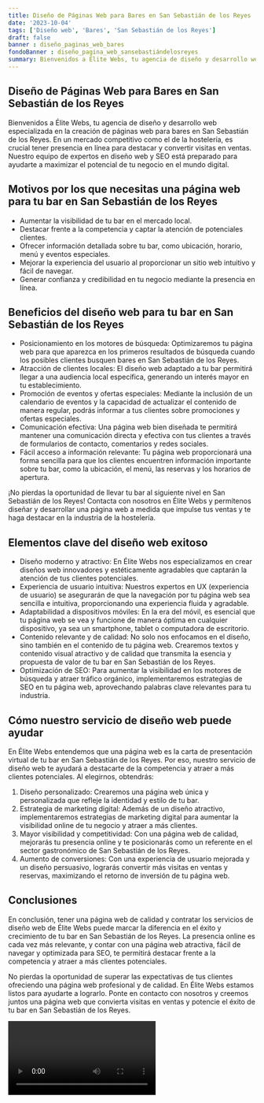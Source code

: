 ```yaml
---
title: Diseño de Páginas Web para Bares en San Sebastián de los Reyes
date: '2023-10-04'
tags: ['Diseño web', 'Bares', 'San Sebastián de los Reyes']
draft: false
banner : diseño_paginas_web_bares
fondoBanner : diseño_pagina_web_sansebastiándelosreyes
summary: Bienvenidos a Élite Webs, tu agencia de diseño y desarrollo web especializada en la creación de páginas web para bares en San Sebastián de los Reyes. En un mercado competitivo como el de la hostelería, es crucial tener presencia en línea para destacar y convertir visitas en ventas. Nuestro equipo de expertos en diseño web y SEO está preparado para ayudarte a maximizar el potencial de tu negocio en el mundo digital.
---
```


## Diseño de Páginas Web para Bares en San Sebastián de los Reyes

Bienvenidos a Élite Webs, tu agencia de diseño y desarrollo web especializada en la creación de páginas web para bares en San Sebastián de los Reyes. En un mercado competitivo como el de la hostelería, es crucial tener presencia en línea para destacar y convertir visitas en ventas. Nuestro equipo de expertos en diseño web y SEO está preparado para ayudarte a maximizar el potencial de tu negocio en el mundo digital.

## Motivos por los que necesitas una página web para tu bar en San Sebastián de los Reyes

- Aumentar la visibilidad de tu bar en el mercado local.
- Destacar frente a la competencia y captar la atención de potenciales clientes.
- Ofrecer información detallada sobre tu bar, como ubicación, horario, menú y eventos especiales.
- Mejorar la experiencia del usuario al proporcionar un sitio web intuitivo y fácil de navegar.
- Generar confianza y credibilidad en tu negocio mediante la presencia en línea.

## Beneficios del diseño web para tu bar en San Sebastián de los Reyes

- Posicionamiento en los motores de búsqueda: Optimizaremos tu página web para que aparezca en los primeros resultados de búsqueda cuando los posibles clientes busquen bares en San Sebastián de los Reyes.
- Atracción de clientes locales: El diseño web adaptado a tu bar permitirá llegar a una audiencia local específica, generando un interés mayor en tu establecimiento.
- Promoción de eventos y ofertas especiales: Mediante la inclusión de un calendario de eventos y la capacidad de actualizar el contenido de manera regular, podrás informar a tus clientes sobre promociones y ofertas especiales.
- Comunicación efectiva: Una página web bien diseñada te permitirá mantener una comunicación directa y efectiva con tus clientes a través de formularios de contacto, comentarios y redes sociales.
- Fácil acceso a información relevante: Tu página web proporcionará una forma sencilla para que los clientes encuentren información importante sobre tu bar, como la ubicación, el menú, las reservas y los horarios de apertura.

¡No pierdas la oportunidad de llevar tu bar al siguiente nivel en San Sebastián de los Reyes! Contacta con nosotros en Élite Webs y permítenos diseñar y desarrollar una página web a medida que impulse tus ventas y te haga destacar en la industria de la hostelería.

<GifSeo />

<Cta />

## Elementos clave del diseño web exitoso

- Diseño moderno y atractivo: En Élite Webs nos especializamos en crear diseños web innovadores y estéticamente agradables que captarán la atención de tus clientes potenciales.
- Experiencia de usuario intuitiva: Nuestros expertos en UX (experiencia de usuario) se asegurarán de que la navegación por tu página web sea sencilla e intuitiva, proporcionando una experiencia fluida y agradable.
- Adaptabilidad a dispositivos móviles: En la era del móvil, es esencial que tu página web se vea y funcione de manera óptima en cualquier dispositivo, ya sea un smartphone, tablet o computadora de escritorio.
- Contenido relevante y de calidad: No solo nos enfocamos en el diseño, sino también en el contenido de tu página web. Crearemos textos y contenido visual atractivo y de calidad que transmita la esencia y propuesta de valor de tu bar en San Sebastián de los Reyes.
- Optimización de SEO: Para aumentar la visibilidad en los motores de búsqueda y atraer tráfico orgánico, implementaremos estrategias de SEO en tu página web, aprovechando palabras clave relevantes para tu industria.

## Cómo nuestro servicio de diseño web puede ayudar

En Élite Webs entendemos que una página web es la carta de presentación virtual de tu bar en San Sebastián de los Reyes. Por eso, nuestro servicio de diseño web te ayudará a destacarte de la competencia y atraer a más clientes potenciales. Al elegirnos, obtendrás:

1. Diseño personalizado: Crearemos una página web única y personalizada que refleje la identidad y estilo de tu bar.
2. Estrategia de marketing digital: Además de un diseño atractivo, implementaremos estrategias de marketing digital para aumentar la visibilidad online de tu negocio y atraer a más clientes.
3. Mayor visibilidad y competitividad: Con una página web de calidad, mejorarás tu presencia online y te posicionarás como un referente en el sector gastronómico de San Sebastián de los Reyes.
4. Aumento de conversiones: Con una experiencia de usuario mejorada y un diseño persuasivo, lograrás convertir más visitas en ventas y reservas, maximizando el retorno de inversión de tu página web.

## Conclusiones

En conclusión, tener una página web de calidad y contratar los servicios de diseño web de Élite Webs puede marcar la diferencia en el éxito y crecimiento de tu bar en San Sebastián de los Reyes. La presencia online es cada vez más relevante, y contar con una página web atractiva, fácil de navegar y optimizada para SEO, te permitirá destacar frente a la competencia y atraer a más clientes potenciales.

No pierdas la oportunidad de superar las expectativas de tus clientes ofreciendo una página web profesional y de calidad. En Élite Webs estamos listos para ayudarte a lograrlo. Ponte en contacto con nosotros y creemos juntos una página web que convierta visitas en ventas y potencie el éxito de tu bar en San Sebastián de los Reyes.

<Video />

<CtaBot job='Bares' city='San Sebastián de los Reyes'/>

<Gmaps query='San Sebastián de los Reyes+españa+maps' />